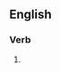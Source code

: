 ==English==

===Verb===
{{head|en|present participle}}

# {{present participle of|inveterate|lang=en|nocat=1}}